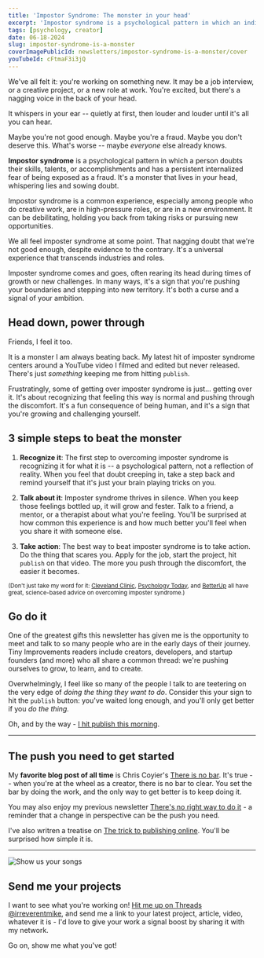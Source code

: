 ```yaml
---
title: 'Impostor Syndrome: The monster in your head'
excerpt: 'Impostor syndrome is a psychological pattern in which an individual doubts their skills, talents, or accomplishments and has a persistent internalized fear of being exposed as a fraud.'
tags: [psychology, creator]
date: 06-18-2024
slug: impostor-syndrome-is-a-monster
coverImagePublicId: newsletters/impostor-syndrome-is-a-monster/cover
youTubeId: cFtmaF3i3jQ
---
```


We've all felt it: you're working on something new. It may be a job interview, or a creative project, or a new role at work. You're excited, but there's a nagging voice in the back of your head.

It whispers in your ear -- quietly at first, then louder and louder until it's all you can hear.

Maybe you're not good enough. Maybe you're a fraud. Maybe you don't deserve this. What's worse -- maybe _everyone_ else already knows.

**Impostor syndrome** is a psychological pattern in which a person doubts their skills, talents, or accomplishments and has a persistent internalized fear of being exposed as a fraud. It's a monster that lives in your head, whispering lies and sowing doubt.

Impostor syndrome is a common experience, especially among people who do creative work, are in high-pressure roles, or are in a new environment. It can be debilitating, holding you back from taking risks or pursuing new opportunities.

We all feel imposter syndrome at some point. That nagging doubt that we're not good enough, despite evidence to the contrary. It's a universal experience that transcends industries and roles.

Imposter syndrome comes and goes, often rearing its head during times of growth or new challenges. In many ways, it's a sign that you're pushing your boundaries and stepping into new territory. It's both a curse and a signal of your ambition.

## Head down, power through

Friends, I feel it too.

It is a monster I am always beating back. My latest hit of imposter syndrome centers around a YouTube video I filmed and edited but never released. There's just _something_ keeping me from hitting `publish`.

Frustratingly, some of getting over imposter syndrome is just... getting over it. It's about recognizing that feeling this way is normal and pushing through the discomfort. It's a fun consequence of being human, and it's a sign that you're growing and challenging yourself.

## 3 simple steps to beat the monster

1. **Recognize it**: The first step to overcoming imposter syndrome is recognizing it for what it is -- a psychological pattern, not a reflection of reality. When you feel that doubt creeping in, take a step back and remind yourself that it's just your brain playing tricks on you.

2. **Talk about it**: Imposter syndrome thrives in silence. When you keep those feelings bottled up, it will grow and fester. Talk to a friend, a mentor, or a therapist about what you're feeling. You'll be surprised at how common this experience is and how much better you'll feel when you share it with someone else.

3. **Take action**: The best way to beat imposter syndrome is to take action. Do the thing that scares you. Apply for the job, start the project, hit `publish` on that video. The more you push through the discomfort, the easier it becomes.

<small>

(Don't just take my word for it: [Cleveland Clinic](https://health.clevelandclinic.org/a-psychologist-explains-how-to-deal-with-imposter-syndrome), [Psychology Today](https://www.psychologytoday.com/us/blog/neuroscience-in-everyday-life/202308/overcoming-imposter-syndrome-6-evidence-based-strategies), and [BetterUp](https://www.betterup.com/blog/what-is-imposter-syndrome-and-how-to-avoid-it) all have great, science-based advice on overcoming imposter syndrome.)

</small>

## Go do it

One of the greatest gifts this newsletter has given me is the opportunity to meet and talk to so many people who are in the early days of their journey. Tiny Improvements readers include creators, developers, and startup founders (and more) who all share a common thread: we're pushing ourselves to grow, to learn, and to create.

Overwhelmingly, I feel like so many of the people I talk to are teetering on the very edge of _doing the thing they want to do_. Consider this your sign to hit the `publish` button: you've waited long enough, and you'll only get better if you _do the thing._

Oh, and by the way - [I hit publish this morning](https://youtu.be/Q7ZMlgbrZxQ).

---

## The push you need to get started

My **favorite blog post of all time** is Chris Coyier's [There is no bar](https://chriscoyier.net/2022/06/27/there-is-no-bar/). It's true -- when you're at the wheel as a creator, there is no bar to clear. You set the bar by doing the work, and the only way to get better is to keep doing it.

You may also enjoy my previous newsletter [There's no right way to do it](https://mikebifulco.com/newsletter/no-right-way-to-do-it) - a reminder that a change in perspective can be the push you need.

I've also writren a treatise on [The trick to publishing online](https://mikebifulco.com/newsletter/today-is-your-day-to-start). You'll be surprised how simple it is.

---

<Image
  publicId="newsletters/impostor-syndrome-is-a-monster/show-us-your-songs"
  alt="Show us your songs"
/>

## Send me your projects

I want to see what you're working on! [Hit me up on Threads @irreverentmike](https://threads.net/@irreverentmike), and send me a link to your latest project, article, video, whatever it is - I'd love to give your work a signal boost by sharing it with my network.

Go on, show me what you've got!
